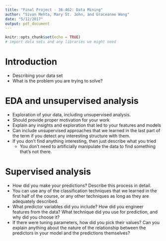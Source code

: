 ```yaml
---
title: "Final Project - 36-462: Data Mining"
author: "Sivan Mehta, Mary St. John, and Graceanne Wong"
date: "5/12/2017"
output: pdf_document
---
```


```r
knitr::opts_chunk$set(echo = TRUE)
# import data sets and any libraries we might need
```

# Introduction

- Describing your data set
- What is the problem you are trying to solve?

# EDA and unsupervised analysis

- Exploration of your data, including unsupervised analysis. 
- Should provide proper motivation for your work
- Explain any insights and exploration that led to your features and models
- Can include unsupervised approaches that we learned in the last part of the term if you detect any interesting structure with them.
- If you don’t find anything interesting, then just describe what you tried
    - You don’t need to artificially manipulate the data to find something that’s not there.

# Supervised analysis

- How did you make your predictions? Describe this process in detail. 
- You can use any of the classification techniques that we learned in the first half of the course, or any other techniques as long as they are adequately described. 
- What predictor variables did you include? How did you engineer features from the data? What technique did you use for prediction, and why did you choose it? 
- If there were tuning parameters, how did you pick their values? Can you explain anything about the nature of the relationship between the predictors in your model and the predictions themselves?